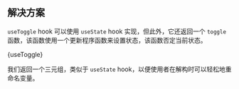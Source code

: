 

## 解决方案

`useToggle` hook 可以使用 `useState` hook 实现，但此外，它还返回一个 `toggle` 函数，该函数使用一个更新程序函数来设置状态，该函数否定当前状态。

<MDXCodeBlock>
  {useToggle}
</MDXCodeBlock>

我们返回一个三元组，类似于 `useState` hook，以便使用者在解构时可以轻松地重命名变量。
